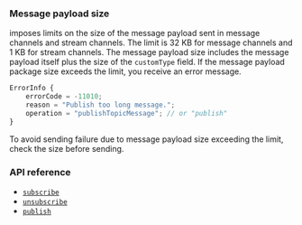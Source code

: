 <PlatformWrapper platform="android">


### Message payload size

<Vg k="MESS_SDK" /> imposes limits on the size of the message payload sent in message channels and stream channels. The limit is 32 KB for message channels and 1 KB for stream channels. The message payload size includes the message payload itself plus the size of the `customType` field. If the message payload package size exceeds the limit, you receive an error message.

```js
ErrorInfo {
    errorCode = -11010;
    reason = "Publish too long message.";
    operation = "publishTopicMessage"; // or "publish"
}
```

To avoid sending failure due to message payload size exceeding the limit, check the size before sending.

### API reference

- [`subscribe`](../reference/api#channelsubscribepropsag_platform)
- [`unsubscribe`](../reference/api#channelunsubscribepropsag_platform)
- [`publish`](../reference/api#messagepublishpropsag_platform)

</PlatformWrapper>
